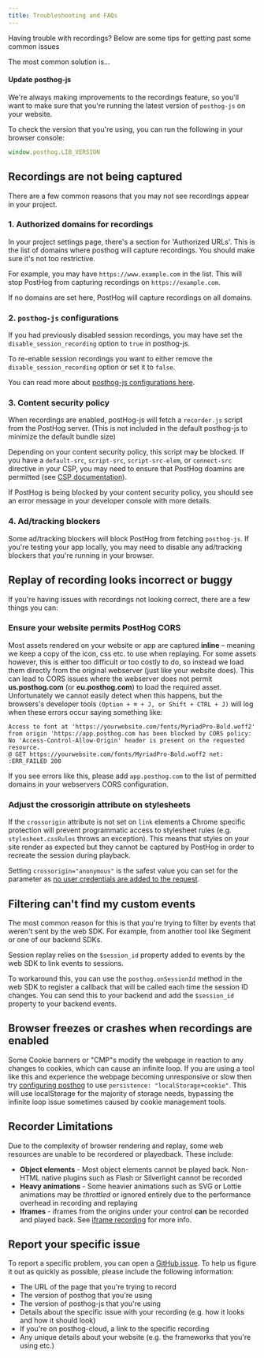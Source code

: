 ```yaml
---
title: Troubleshooting and FAQs
---
```


Having trouble with recordings? Below are some tips for getting past some common issues

The most common solution is...

#### Update posthog-js

We're always making improvements to the recordings feature, so you'll want to make sure that you're running the latest version of `posthog-js` on your website.

To check the version that you're using, you can run the following in your browser console:

```js
window.posthog.LIB_VERSION
```

## Recordings are not being captured

There are a few common reasons that you may not see recordings appear in your project.

### 1. Authorized domains for recordings

In your project settings page, there's a section for 'Authorized URLs'. This is the list of domains where posthog will capture recordings. You should make sure it's not too restrictive.

For example, you may have `https://www.example.com` in the list. This will stop PostHog from capturing recordings on `https://example.com`.

If no domains are set here, PostHog will capture recordings on all domains.

### 2. `posthog-js` configurations

If you had previously disabled session recordings, you may have set the `disable_session_recording` option to `true` in posthog-js.

To re-enable session recordings you want to either remove the `disable_session_recording` option or set it to `false`.

You can read more about [posthog-js configurations here](/docs/integrate/client/js#config).

### 3. Content security policy

When recordings are enabled, postHog-js will fetch a `recorder.js` script from the PostHog server. (This is not included in the default posthog-js to minimize the default bundle size)

Depending on your content security policy, this script may be blocked. If you have a `default-src`, `script-src`, `script-src-elem`, or `connect-src` directive in your CSP, you may need to ensure that PostHog doamins are permitted (see [CSP documentation](/docs/advanced/content-security-policy)).

If PostHog is being blocked by your content security policy, you should see an error message in your developer console with more details.

### 4. Ad/tracking blockers

Some ad/tracking blockers will block PostHog from fetching `posthog-js`. If you're testing your app locally, you may need to disable any ad/tracking blockers that you're running in your browser.

## Replay of recording looks incorrect or buggy

If you're having issues with recordings not looking correct, there are a few things you can:

### Ensure your website permits PostHog CORS

Most assets rendered on your website or app are captured **inline** – meaning we keep a copy of the icon, css etc. to use when replaying. For some assets however, this is either too difficult or too costly to do, so instead we load them directly from the original webserver (just like your website does). This can lead to CORS issues where the webserver does not permit **us.posthog.com** (or **eu.posthog.com**) to load the required asset. Unfortunately we cannot easily detect when this happens, but the browsers's developer tools `(Option + ⌘ + J, or Shift + CTRL + J)` will log when these errors occur saying something like:

```
Access to font at 'https://yourwebsite.com/fonts/MyriadPro-Bold.woff2' from origin 'https://app.posthog.com has been blocked by CORS policy: No 'Access-Control-Allow-Origin' header is present on the requested resource.
@ GET https://yourwebsite.com/fonts/MyriadPro-Bold.woff2 net: :ERR_FAILED 200
```

If you see errors like this, please add `app.posthog.com` to the list of permitted domains in your webservers CORS configuration.

### Adjust the crossorigin attribute on stylesheets
If the `crossorigin` attribute is not set on `link` elements a Chrome specific protection will prevent programmatic access to stylesheet rules (e.g. `stylesheet.cssRules` throws an exception). This means that styles on your site render as expected but they cannot be captured by PostHog in order to recreate the session during playback.

Setting `crossorigin="anonymous"` is the safest value you can set for the parameter as [no user credentials are added to the request](https://developer.mozilla.org/en-US/docs/Web/HTML/Attributes/crossorigin#anonymous).

## Filtering can't find my custom events

The most common reason for this is that you're trying to filter by events that weren't sent by the web SDK. For example, from another tool like Segment or one of our backend SDKs.

Session replay relies on the `$session_id` property added to events by the web SDK to link events to sessions.

To workaround this, you can use the `posthog.onSessionId` method in the web SDK to register a callback that will be called each time the session ID changes. You can send this to your backend and add the `$session_id` property to your backend events. 

## Browser freezes or crashes when recordings are enabled

Some Cookie banners or "CMP"s modify the webpage in reaction to any changes to cookies, which can cause an infinite loop. If you are using a tool like this and experience the webpage becoming unresponsive or slow then try [configuring posthog](/docs/integrate/client/js#persistence) to use `persistence: "localStorage+cookie"`. This will use localStorage for the majority of storage needs, bypassing the infinite loop issue sometimes caused by cookie management tools.

## Recorder Limitations

Due to the complexity of browser rendering and replay, some web resources are unable to be recordered or playedback. These include:

- **Object elements** - Most object elements cannot be played back. Non-HTML native plugins such as Flash or Silverlight cannot be recorded
- **Heavy animations** - Some heavier animations such as SVG or Lottie animations may be _throttled_ or ignored entirely due to the performance overhead in recording and replaying
- **Iframes** - iframes from the origins under your control **can** be recorded and played back. See [iframe recording](/docs/session-replay/iframes) for more info.

## Report your specific issue

To report a specific problem, you can open a [GitHub issue](https://github.com/PostHog/posthog/issues/new/choose). To help us figure it out as quickly as possible, please include the following information:

-   The URL of the page that you're trying to record
-   The version of posthog that you're using
-   The version of posthog-js that you're using
-   Details about the specific issue with your recording (e.g. how it looks and how it should look)
-   If you're on posthog-cloud, a link to the specific recording
-   Any unique details about your website (e.g. the frameworks that you're using etc.)
